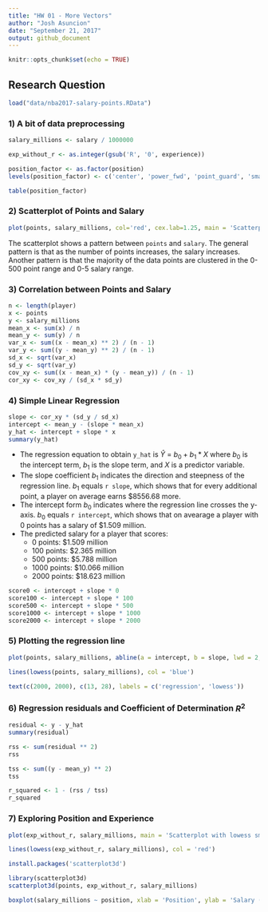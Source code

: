 ```yaml
---
title: "HW 01 - More Vectors"
author: "Josh Asuncion"
date: "September 21, 2017"
output: github_document
---
```


```r
knitr::opts_chunk$set(echo = TRUE)
```

## Research Question

```r
load("data/nba2017-salary-points.RData")
```

### 1) A bit of data preprocessing

```r
salary_millions <- salary / 1000000

exp_without_r <- as.integer(gsub('R', '0', experience))

position_factor <- as.factor(position)
levels(position_factor) <- c('center', 'power_fwd', 'point_guard', 'small_fwd', 'shoot_guard')

table(position_factor)
```

### 2) Scatterplot of Points and Salary

```r
plot(points, salary_millions, col='red', cex.lab=1.25, main = 'Scatterplot of Points and Salary', xlab = 'Points', ylab = 'Salary (in millions)')
```

The scatterplot shows a pattern between `points` and `salary`. The general pattern is that as the number of points increases, the salary increases. Another pattern is that the majority of the data points are clustered in the 0-500 point range and 0-5 salary range.

### 3) Correlation between Points and Salary

```r
n <- length(player)
x <- points
y <- salary_millions
mean_x <- sum(x) / n
mean_y <- sum(y) / n
var_x <- sum((x - mean_x) ** 2) / (n - 1)
var_y <- sum((y - mean_y) ** 2) / (n - 1)
sd_x <- sqrt(var_x)
sd_y <- sqrt(var_y)
cov_xy <- sum((x - mean_x) * (y - mean_y)) / (n - 1)
cor_xy <- cov_xy / (sd_x * sd_y)
```

### 4) Simple Linear Regression

```r
slope <- cor_xy * (sd_y / sd_x)
intercept <- mean_y - (slope * mean_x)
y_hat <- intercept + slope * x
summary(y_hat)
```

* The regression equation to obtain `y_hat` is $\widehat{Y}$ = $b_0 + b_1 * X$ where $b_0$ is the intercept term, $b_1$ is the slope term, and $X$ is a predictor variable.
* The slope coefficient $b_1$ indicates the direction and steepness of the regression line. $b_1$ equals `r slope`, which shows that for every additional point, a player on average earns $8556.68 more.
* The intercept form $b_0$ indicates where the regression line crosses the y-axis. $b_0$ equals `r intercept`, which shows that on avearage a player with 0 points has a salary of $1.509 million.
* The predicted salary for a player that scores:
    * 0 points: $1.509 million
    * 100 points: $2.365 million
    * 500 points: $5.788 million
    * 1000 points: $10.066 million
    * 2000 points: $18.623 million

```r
score0 <- intercept + slope * 0
score100 <- intercept + slope * 100
score500 <- intercept + slope * 500
score1000 <- intercept + slope * 1000
score2000 <- intercept + slope * 2000
```

### 5) Plotting the regression line

```r
plot(points, salary_millions, abline(a = intercept, b = slope, lwd = 2, col = 'red'), xlab = 'Points', ylab = 'Salary (in millions)', main = 'Regression and lowess lines')

lines(lowess(points, salary_millions), col = 'blue')

text(c(2000, 2000), c(13, 28), labels = c('regression', 'lowess'))
```

### 6) Regression residuals and Coefficient of Determination $R^2$

```r
residual <- y - y_hat
summary(residual)
```

```r
rss <- sum(residual ** 2)
rss
```

```r
tss <- sum((y - mean_y) ** 2)
tss
```

```r
r_squared <- 1 - (rss / tss)
r_squared
```

### 7) Exploring Position and Experience

```r
plot(exp_without_r, salary_millions, main = 'Scatterplot with lowess smooth', xlab = 'Years of Experience', ylab = 'Salary (in millions)')

lines(lowess(exp_without_r, salary_millions), col = 'red')
```

```r
install.packages('scatterplot3d')
```

```r
library(scatterplot3d)
scatterplot3d(points, exp_without_r, salary_millions)
```

```r
boxplot(salary_millions ~ position, xlab = 'Position', ylab = 'Salary (in millions)')
```

